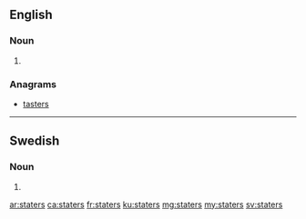 ==English==

===Noun===
{{head|en|noun plural form}}

# {{plural of|stater|lang=en}}

===Anagrams===
* [[tasters#English|tasters]]

----

==Swedish==

===Noun===
{{head|sv|noun form}}

# {{sv-noun-form-indef-gen-pl|stat}}

[[ar:staters]]
[[ca:staters]]
[[fr:staters]]
[[ku:staters]]
[[mg:staters]]
[[my:staters]]
[[sv:staters]]